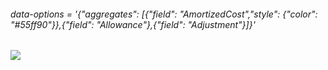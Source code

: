 


<Meta title="Grid/Generic Configurations/Aggregate Row" component={grid} />

 ###### data-options = '{"aggregates": [{"field": "AmortizedCost","style": {"color": "#55ff90"}},{"field": "Allowance"},{"field": "Adjustment"}]}'
<img src={imgUrl} className="grid-img"/>


